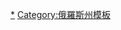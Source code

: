 {{navbox
|name  = 別爾哥羅德州行政區劃
|title = [[別爾哥羅德州]]{{tsl|en|Administrative divisions of Belgorod Oblast|别尔哥罗德州行政区划|行政区划}}
|listclass = hlist
|above = 州府：[[別爾哥羅德]]
|imageleft = [[File:Coat of arms of Belgorod Oblast.svg|40px|Coat of arms of Belgorod Oblast]]
|image = [[File:Flag of Belgorod Oblast.svg|40px|Flag of Belgorod Oblast]]
|group1=区
|list1=
*[[阿列克謝耶夫卡區 (別爾哥羅德州)|阿列克謝耶夫卡區]]
*[[别尔哥罗德区]]
*[[鲍里索夫卡区]]
*[[切尔尼扬卡区]]
*[[格赖沃龙区]]
*[[古布金區]]
*[[伊夫尼亚区]]
*[[科罗恰区]]
*[[克拉斯诺耶区]]
*[[赤卫军村区 (别尔哥罗德州)|赤卫军村区]]
*[[红亚鲁加区]]
*[[新奥斯科尔区]]
*[[普洛霍罗夫卡区]]
*[[拉基特诺耶区]]
*[[罗韦尼基区]]
*[[舍别基诺区]]
*[[舊奧斯科爾區]]
*[[瓦卢伊基区]]
*[[韦伊杰列夫卡区]]
*[[沃洛科诺夫卡区]]
*[[雅科夫列沃区]]
|group2=城镇
|list2=
*[[阿列克謝耶夫卡]]
*[[别尔哥罗德]]
*[[比留奇]]
*[[格賴沃龍]]
*[[古布金]]
*[[科羅恰]]
*[[新奧斯科爾]]
*[[舍別基諾]]
*[[舊奧斯科爾]]
*[[斯特羅伊捷利]]
*[[瓦盧伊基]]
|group3=市级镇
|list3=
*[[鲍里索夫卡]]
*[[切尔尼扬卡 (别尔哥罗德州)|切尔尼扬卡]]
*[[伊夫尼亚]]
*[[红亚鲁加]]
*[[马斯洛瓦普里斯坦]]
*[[十月镇 (别尔哥罗德区)|十月镇]]
*[[普洛霍羅夫卡]]
*[[普罗列塔尔斯基 (别尔哥罗德州)|普罗列塔尔斯基]]
*[[皮亚特尼茨科耶 (别尔哥罗德州)|皮亚特尼茨科耶]]
*[[拉基特诺耶 (别尔哥罗德州)|拉基特诺耶]]
*[[拉祖姆诺耶]]
*[[罗韦尼基 (俄罗斯)|罗韦尼基]]
*[[谢韦尔内 (别尔哥罗德州)|谢韦尔内]]
*[[托马罗夫卡]]
*[[乌拉佐沃]]
*[[韦伊杰列夫卡]]
*[[沃洛科诺夫卡]]
*[[雅科夫列沃 (别尔哥罗德州)|雅科夫列沃]]
}}
<noinclude>[[Category:別爾哥羅德州城市|*]][[Category:俄羅斯州模板]]</noinclude>